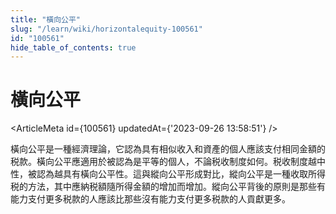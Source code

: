 ```yaml
---
title: "橫向公平"
slug: "/learn/wiki/horizontalequity-100561"
id: "100561"
hide_table_of_contents: true
---
```



# 橫向公平

<ArticleMeta id={100561} updatedAt={'2023-09-26 13:58:51'} />
<div className='border-solid border-b border-t-0 my-4 border-[var(--ifm-color-gray-300)]' />

橫向公平是一種經濟理論，它認為具有相似收入和資產的個人應該支付相同金額的税款。橫向公平應適用於被認為是平等的個人，不論税收制度如何。税收制度越中性，被認為越具有橫向公平性。這與縱向公平形成對比，縱向公平是一種收取所得税的方法，其中應納税額隨所得金額的增加而增加。縱向公平背後的原則是那些有能力支付更多税款的人應該比那些沒有能力支付更多税款的人貢獻更多。
